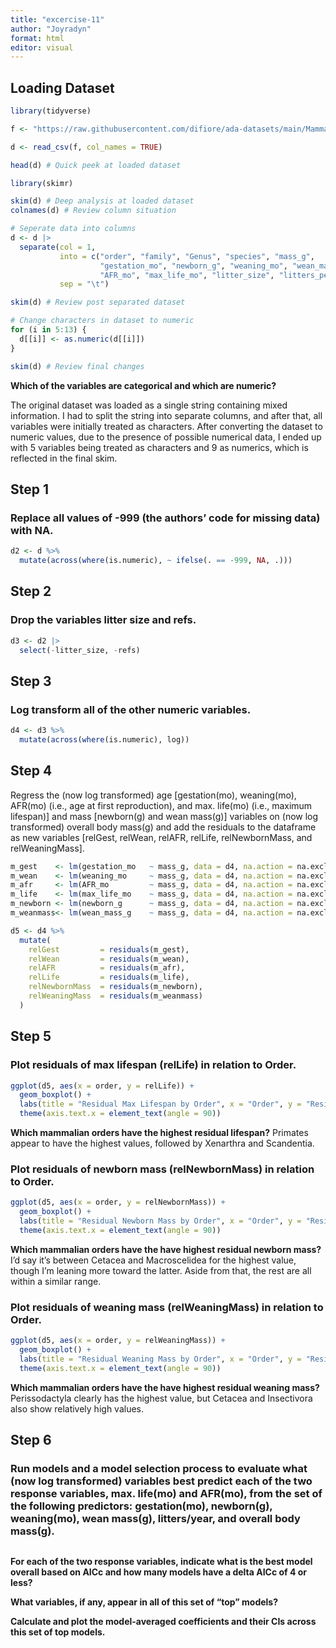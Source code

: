 ```yaml
---
title: "excercise-11"
author: "Joyradyn"
format: html
editor: visual
---
```


## Loading Dataset

```r
library(tidyverse)

f <- "https://raw.githubusercontent.com/difiore/ada-datasets/main/Mammal_lifehistories_v2.txt"

d <- read_csv(f, col_names = TRUE)

head(d) # Quick peek at loaded dataset

library(skimr)

skim(d) # Deep analysis at loaded dataset
colnames(d) # Review column situation

# Seperate data into columns
d <- d |>
  separate(col = 1,
           into = c("order", "family", "Genus", "species", "mass_g", 
                    "gestation_mo", "newborn_g", "weaning_mo", "wean_mass_g", 
                    "AFR_mo", "max_life_mo", "litter_size", "litters_per_year", "refs"),
           sep = "\t")

skim(d) # Review post separated dataset

# Change characters in dataset to numeric
for (i in 5:13) {
  d[[i]] <- as.numeric(d[[i]])
}

skim(d) # Review final changes
```

**Which of the variables are categorical and which are numeric?**

The original dataset was loaded as a single string containing mixed information. I had to split the string into separate columns, and after that, all variables were initially treated as characters. After converting the dataset to numeric values, due to the presence of possible numerical data, I ended up with 5 variables being treated as characters and 9 as numerics, which is reflected in the final skim.

## Step 1

### Replace all values of -999 (the authors’ code for missing data) with NA.

```r
d2 <- d %>%
  mutate(across(where(is.numeric), ~ ifelse(. == -999, NA, .)))
```

## Step 2

### Drop the variables litter size and refs.

```r
d3 <- d2 |>
  select(-litter_size, -refs)
```

## Step 3

### Log transform all of the other numeric variables.

```r
d4 <- d3 %>%
  mutate(across(where(is.numeric), log))
```

## Step 4

Regress the (now log transformed) age \[gestation(mo), weaning(mo), AFR(mo) (i.e., age at first reproduction), and max. life(mo) (i.e., maximum lifespan)\] and mass \[newborn(g) and wean mass(g)\] variables on (now log transformed) overall body mass(g) and add the residuals to the dataframe as new variables \[relGest, relWean, relAFR, relLife, relNewbornMass, and relWeaningMass\].

```r
m_gest    <- lm(gestation_mo   ~ mass_g, data = d4, na.action = na.exclude)
m_wean    <- lm(weaning_mo     ~ mass_g, data = d4, na.action = na.exclude)
m_afr     <- lm(AFR_mo         ~ mass_g, data = d4, na.action = na.exclude)
m_life    <- lm(max_life_mo    ~ mass_g, data = d4, na.action = na.exclude)
m_newborn <- lm(newborn_g      ~ mass_g, data = d4, na.action = na.exclude)
m_weanmass<- lm(wean_mass_g    ~ mass_g, data = d4, na.action = na.exclude)

d5 <- d4 %>%
  mutate(
    relGest         = residuals(m_gest),
    relWean         = residuals(m_wean),
    relAFR          = residuals(m_afr),
    relLife         = residuals(m_life),
    relNewbornMass  = residuals(m_newborn),
    relWeaningMass  = residuals(m_weanmass)
  )
```

## Step 5

### Plot residuals of max lifespan (relLife) in relation to Order.

```r
ggplot(d5, aes(x = order, y = relLife)) +
  geom_boxplot() +
  labs(title = "Residual Max Lifespan by Order", x = "Order", y = "Residual Lifespan")+
  theme(axis.text.x = element_text(angle = 90))
```

**Which mammalian orders have the highest residual lifespan?** Primates appear to have the highest values, followed by Xenarthra and Scandentia.

### Plot residuals of newborn mass (relNewbornMass) in relation to Order.

```r
ggplot(d5, aes(x = order, y = relNewbornMass)) +
  geom_boxplot() +
  labs(title = "Residual Newborn Mass by Order", x = "Order", y = "Residual Newborn Mass") +
  theme(axis.text.x = element_text(angle = 90))
```

**Which mammalian orders have the have highest residual newborn mass?** I’d say it’s between Cetacea and Macroscelidea for the highest value, though I’m leaning more toward the latter. Aside from that, the rest are all within a similar range.

### Plot residuals of weaning mass (relWeaningMass) in relation to Order.

```r
ggplot(d5, aes(x = order, y = relWeaningMass)) +
  geom_boxplot() +
  labs(title = "Residual Weaning Mass by Order", x = "Order", y = "Residual Weaning Mass") +
  theme(axis.text.x = element_text(angle = 90))
```

**Which mammalian orders have the have highest residual weaning mass?** Perissodactyla clearly has the highest value, but Cetacea and Insectivora also show relatively high values.

## Step 6

### Run models and a model selection process to evaluate what (now log transformed) variables best predict each of the two response variables, max. life(mo) and AFR(mo), from the set of the following predictors: gestation(mo), newborn(g), weaning(mo), wean mass(g), litters/year, and overall body mass(g).

```r


```

**For each of the two response variables, indicate what is the best model overall based on AICc and how many models have a delta AICc of 4 or less?**

**What variables, if any, appear in all of this set of “top” models?**

**Calculate and plot the model-averaged coefficients and their CIs across this set of top models.**
